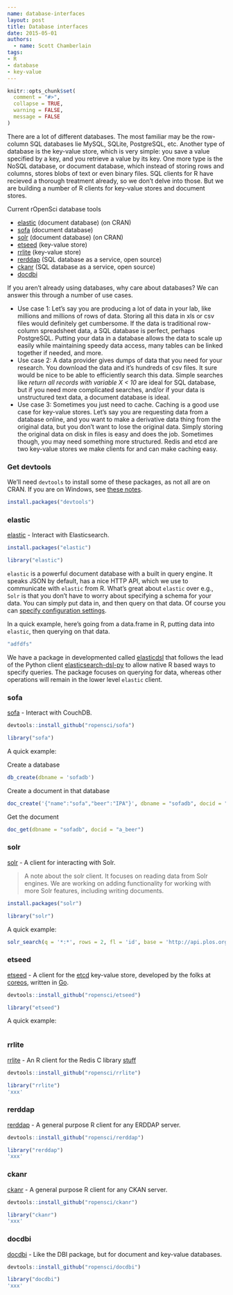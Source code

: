 ```yaml
---
name: database-interfaces
layout: post
title: Database interfaces
date: 2015-05-01
authors:
  - name: Scott Chamberlain
tags:
- R
- database
- key-value
---
```


```r
knitr::opts_chunk$set(
  comment = "#>",
  collapse = TRUE,
  warning = FALSE,
  message = FALSE
)
```

There are a lot of different databases. The most familiar may be the row-column SQL databases lie MySQL, SQLite, PostgreSQL, etc. Another type of database is the key-value store, which is very simple: you save a value specified by a key, and you retrieve a value by its key. One more type is the NoSQL database, or document database, which instead of storing rows and columns, stores blobs of text or even binary files. SQL clients for R have recieved a thorough treatment already, so we don't delve into those. But we are building a number of R clients for key-value stores and document stores.

Current rOpenSci database tools

* [elastic](https://github.com/ropensci/elastic) (document database) (on CRAN)
* [sofa](https://github.com/ropensci/sofa) (document database)
* [solr](https://github.com/ropensci/solr) (document database) (on CRAN)
* [etseed](https://github.com/ropensci/etseed) (key-value store)
* [rrlite](https://github.com/ropensci/rrlite) (key-value store)
* [rerddap](https://github.com/ropensci/rerddap) (SQL database as a service, open source)
* [ckanr](https://github.com/ropensci/ckanr) (SQL database as a service, open source)
* [docdbi](https://github.com/ropensci/docdbi)

If you aren't already using databases, why care about databases? We can answer this through a number of use cases. 

* Use case 1: Let's say you are producing a lot of data in your lab, like millions and millions of rows of data. Storing all this data in xls or csv files would definitely get cumbersome. If the data is traditional row-column spreadsheet data, a SQL database is perfect, perhaps PostgreSQL. Putting your data in a database allows the data to scale up easily while maintaining speedy data access, many tables can be linked together if needed, and more.
* Use case 2: A data provider gives dumps of data that you need for your research. You download the data and it's hundreds of csv files. It sure would be nice to be able to efficiently search this data. Simple searches like _return all records with variable X < 10_ are ideal for SQL database, but if you need more complicated searches, and/or if your data is unstructured text data, a document database is ideal. 
* Use case 3: Sometimes you just need to cache. Caching is a good use case for key-value stores. Let's say you are requesting data from a database online, and you want to make a derivative data thing from the original data, but you don't want to lose the original data. Simply storing the original data on disk in files is easy and does the job. Sometimes though, you may need something more structured. Redis and etcd are two key-value stores we make clients for and can make caching easy. 

### Get devtools

We'll need `devtools` to install some of these packages, as not all are on CRAN. If you are on Windows, see [these notes](https://github.com/hadley/devtools#updating-to-the-latest-version-of-devtools).

```r
install.packages("devtools")
```

### elastic

[elastic](https://github.com/ropensci/elastic) - Interact with Elasticsearch.

```r
install.packages("elastic")
```

```r
library("elastic")
```

`elastic` is a powerful document database with a built in query engine. It speaks JSON by default, has a nice HTTP API, which we use to communicate with `elastic` from R. What's great about `elastic` over e.g., `Solr` is that you don't have to worry about specifying a schema for your data. You can simply put data in, and then query on that data. Of course you can [specify configuration settings](http://www.elastic.co/guide/en/elasticsearch/reference/current/setup-configuration.html).

In a quick example, here's going from a data.frame in R, putting data into `elastic`, then querying on that data.

```r
"adfdfs"
```

We have a package in developmented called [elasticdsl](https://github.com/ropensci/elasticdsl) that follows the lead of the Python client [elasticsearch-dsl-py](https://github.com/elastic/elasticsearch-dsl-py) to allow native R based ways to specify queries. The package focuses on querying for data, whereas other operations will remain in the lower level `elastic` client.

### sofa

[sofa](https://github.com/ropensci/sofa) - Interact with CouchDB.

```r
devtools::install_github("ropensci/sofa")
```

```r
library("sofa")
```

A quick example:

Create a database

```r
db_create(dbname = 'sofadb')
```

Create a document in that database

```r
doc_create('{"name":"sofa","beer":"IPA"}', dbname = "sofadb", docid = "a_beer")
```

Get the document

```r
doc_get(dbname = "sofadb", docid = "a_beer")
```

### solr

[solr](https://github.com/ropensci/solr) - A client for interacting with Solr.

> A note about the solr client. It focuses on reading data from Solr engines. We are working on adding functionality for working with more Solr features, including writing documents.

```r
install.packages("solr")
```

```r
library("solr")
```

A quick example:

```r
solr_search(q = '*:*', rows = 2, fl = 'id', base = 'http://api.plos.org/search')
```

### etseed

[etseed](https://github.com/ropensci/etseed) - A client for the [etcd](https://github.com/coreos/etcd) key-value store, developed by the folks at [coreos](https://coreos.com/), written in [Go](https://golang.org/).

```r
devtools::install_github("ropensci/etseed")
```

```r
library("etseed")
```

A quick example:

```r

```

### rrlite

[rrlite](https://github.com/ropensci/rrlite) - An R client for the Redis C library [stuff](#)

```r
devtools::install_github("ropensci/rrlite")
```

```r
library("rrlite")
'xxx'
```

### rerddap

[rerddap](https://github.com/ropensci/rerddap) - A general purpose R client for any ERDDAP server.

```r
devtools::install_github("ropensci/rerddap")
```

```r
library("rerddap")
'xxx'
```

### ckanr

[ckanr](https://github.com/ropensci/ckanr) - A general purpose R client for any CKAN server.

```r
devtools::install_github("ropensci/ckanr")
```

```r
library("ckanr")
'xxx'
```

### docdbi

[docdbi](https://github.com/ropensci/docdbi) - Like the DBI package, but for document and key-value databases.

```r
devtools::install_github("ropensci/docdbi")
```

```r
library("docdbi")
'xxx'
```
